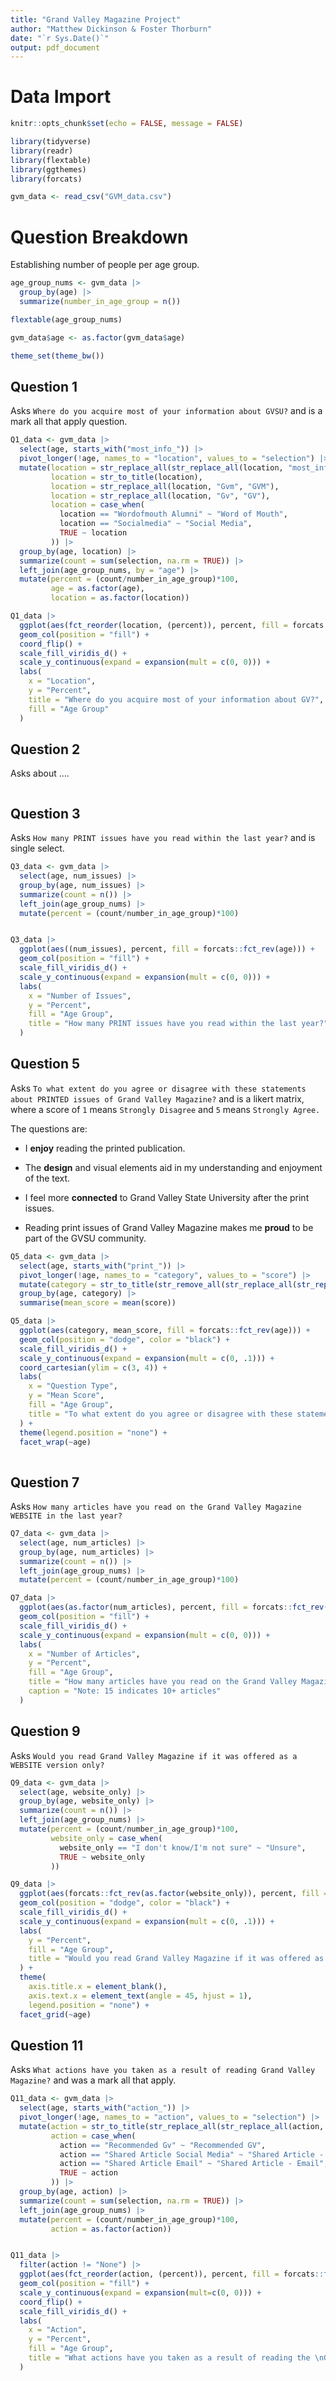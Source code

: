 ```yaml
---
title: "Grand Valley Magazine Project"
author: "Matthew Dickinson & Foster Thorburn"
date: "`r Sys.Date()`"
output: pdf_document
---
```


# Data Import
```r
knitr::opts_chunk$set(echo = FALSE, message = FALSE)
```

```r
library(tidyverse)
library(readr)
library(flextable)
library(ggthemes)
library(forcats)
```


```r
gvm_data <- read_csv("GVM_data.csv")
```

# Question Breakdown

Establishing number of people per age group.
```r
age_group_nums <- gvm_data |>
  group_by(age) |>
  summarize(number_in_age_group = n())

flextable(age_group_nums)

gvm_data$age <- as.factor(gvm_data$age)
```

```r
theme_set(theme_bw())
```


## Question 1
Asks `Where do you acquire most of your information about GVSU?` and is a mark all that apply question.


```r
Q1_data <- gvm_data |>
  select(age, starts_with("most_info_")) |>
  pivot_longer(!age, names_to = "location", values_to = "selection") |>
  mutate(location = str_replace_all(str_replace_all(location, "most_info_", ""), "_", " "),
         location = str_to_title(location),
         location = str_replace_all(location, "Gvm", "GVM"),
         location = str_replace_all(location, "Gv", "GV"),
         location = case_when(
           location == "Wordofmouth Alumni" ~ "Word of Mouth",
           location == "Socialmedia" ~ "Social Media",
           TRUE ~ location
         )) |>
  group_by(age, location) |>
  summarize(count = sum(selection, na.rm = TRUE)) |>
  left_join(age_group_nums, by = "age") |>
  mutate(percent = (count/number_in_age_group)*100,
         age = as.factor(age),
         location = as.factor(location))

Q1_data |>
  ggplot(aes(fct_reorder(location, (percent)), percent, fill = forcats::fct_rev(age))) +
  geom_col(position = "fill") +
  coord_flip() +
  scale_fill_viridis_d() +
  scale_y_continuous(expand = expansion(mult = c(0, 0))) +
  labs(
    x = "Location",
    y = "Percent",
    title = "Where do you acquire most of your information about GV?",
    fill = "Age Group"
  )
```


## Question 2
Asks about ....
```r

```


## Question 3
Asks `How many PRINT issues have you read within the last year?` and is single select.


```r
Q3_data <- gvm_data |>
  select(age, num_issues) |>
  group_by(age, num_issues) |>
  summarize(count = n()) |>
  left_join(age_group_nums) |>
  mutate(percent = (count/number_in_age_group)*100)


Q3_data |>
  ggplot(aes((num_issues), percent, fill = forcats::fct_rev(age))) +
  geom_col(position = "fill") +
  scale_fill_viridis_d() +
  scale_y_continuous(expand = expansion(mult = c(0, 0))) +
  labs(
    x = "Number of Issues",
    y = "Percent",
    fill = "Age Group",
    title = "How many PRINT issues have you read within the last year?"
  )
```

## Question 5 
Asks `To what extent do you agree or disagree with these statements about PRINTED issues of Grand Valley Magazine?` and is a likert matrix, where a score of `1` means `Strongly Disagree` and `5` means `Strongly Agree.`

The questions are:


* I **enjoy** reading the printed publication.

* The **design** and visual elements aid in my understanding and enjoyment of the text.

* I feel more **connected** to Grand Valley State University after the print issues.

* Reading print issues of Grand Valley Magazine makes me **proud** to be part of the GVSU community.



```r
Q5_data <- gvm_data |>
  select(age, starts_with("print_")) |>
  pivot_longer(!age, names_to = "category", values_to = "score") |>
  mutate(category = str_to_title(str_remove_all(str_replace_all(str_replace_all(category, "print_", ""), "_", " "), "likert"))) |>
  group_by(age, category) |>
  summarise(mean_score = mean(score))

Q5_data |> 
  ggplot(aes(category, mean_score, fill = forcats::fct_rev(age))) +
  geom_col(position = "dodge", color = "black") +
  scale_fill_viridis_d() +
  scale_y_continuous(expand = expansion(mult = c(0, .1))) +
  coord_cartesian(ylim = c(3, 4)) +
  labs(
    x = "Question Type",
    y = "Mean Score", 
    fill = "Age Group",
    title = "To what extent do you agree or disagree with these statements about PRINTED \nissues of Grand Valley Magazine?"
  ) +
  theme(legend.position = "none") +
  facet_wrap(~age)
  
```

## Question 7
Asks `How many articles have you read on the Grand Valley Magazine WEBSITE in the last year?`


```r
Q7_data <- gvm_data |>
  select(age, num_articles) |>
  group_by(age, num_articles) |>
  summarize(count = n()) |>
  left_join(age_group_nums) |>
  mutate(percent = (count/number_in_age_group)*100) 

Q7_data |> 
  ggplot(aes(as.factor(num_articles), percent, fill = forcats::fct_rev(age))) +
  geom_col(position = "fill") +
  scale_fill_viridis_d() +
  scale_y_continuous(expand = expansion(mult = c(0, 0))) +
  labs(
    x = "Number of Articles",
    y = "Percent",
    fill = "Age Group",
    title = "How many articles have you read on the Grand Valley Magazine \nWEBSITE in the last year?",
    caption = "Note: 15 indicates 10+ articles"
  )
```

## Question 9
Asks `Would you read Grand Valley Magazine if it was offered as a WEBSITE version only?`


```r
Q9_data <- gvm_data |>
  select(age, website_only) |>
  group_by(age, website_only) |>
  summarize(count = n()) |>
  left_join(age_group_nums) |>
  mutate(percent = (count/number_in_age_group)*100,
         website_only = case_when(
           website_only == "I don't know/I'm not sure" ~ "Unsure",
           TRUE ~ website_only
         ))

Q9_data |>
  ggplot(aes(forcats::fct_rev(as.factor(website_only)), percent, fill = forcats::fct_rev(age))) +
  geom_col(position = "dodge", color = "black") +
  scale_fill_viridis_d() +
  scale_y_continuous(expand = expansion(mult = c(0, .1))) +
  labs(
    y = "Percent",
    fill = "Age Group",
    title = "Would you read Grand Valley Magazine if it was offered as a WEBSITE \nversion only?"
  ) +
  theme(
    axis.title.x = element_blank(),
    axis.text.x = element_text(angle = 45, hjust = 1),
    legend.position = "none") +
  facet_grid(~age)
```

## Question 11
Asks `What actions have you taken as a result of reading Grand Valley Magazine?` and was a mark all that apply.


```r
Q11_data <- gvm_data |>
  select(age, starts_with("action_")) |>
  pivot_longer(!age, names_to = "action", values_to = "selection") |>
  mutate(action = str_to_title(str_replace_all(str_replace_all(action, "action_", ""), "_", " " )),
         action = case_when(
           action == "Recommended Gv" ~ "Recommended GV",
           action == "Shared Article Social Media" ~ "Shared Article - Social Media",
           action == "Shared Article Email" ~ "Shared Article - Email",
           TRUE ~ action
         )) |>
  group_by(age, action) |>
  summarize(count = sum(selection, na.rm = TRUE)) |>
  left_join(age_group_nums) |>
  mutate(percent = (count/number_in_age_group)*100,
         action = as.factor(action))


Q11_data |>
  filter(action != "None") |>
  ggplot(aes(fct_reorder(action, (percent)), percent, fill = forcats::fct_rev(age))) +
  geom_col(position = "fill") +
  scale_y_continuous(expand = expansion(mult=c(0, 0))) +
  coord_flip() +
  scale_fill_viridis_d() +
  labs(
    x = "Action",
    y = "Percent",
    fill = "Age Group",
    title = "What actions have you taken as a result of reading the \nGrand Valley Magazine?"
  )
  
```

